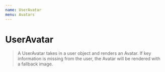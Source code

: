 ```yaml
---
name: UserAvatar
menu: Avatars
---
```



# UserAvatar

> A UserAvatar takes in a user object and renders an Avatar. If key information is missing from the user, the Avatar will be rendered with a fallback image.
